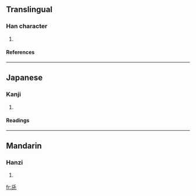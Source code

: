 ==Translingual==
===Han character===
{{Han char|rn=10|rad=儿|as=05|sn=7|four=|canj=竹卜一山 (HYMU), 一卜一山 (MYMU)}}
# {{defn|Han}}
====References====
{{Han ref|kx=0125.010|dkj=01362|dj=0265.030|hdz=10070.010|uh=514F|ud=20815}}
----
==Japanese==
===Kanji===
{{ja-kanji|grade=|rs=儿05}}
# {{defn|Japanese}}
====Readings====
{{ja-readings|on=[[ちょう]] (chō)|kun=[[ながい]] (nagai), [[おさ]] (osa)}}
----
==Mandarin==
===Hanzi===
{{cmn-hanzi|pin=[[cháng]] ([[chang2]])|wg=ch'ang<sup>2</sup>}}
# {{defn|Mandarin}}

[[fr:兏]]